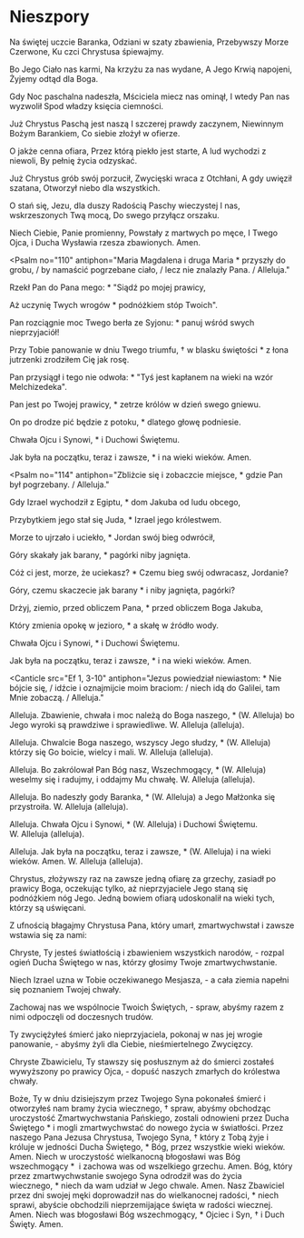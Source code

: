 
# Nieszpory

<Opening />

<Hymn>

Na świętej uczcie Baranka,
Odziani w szaty zbawienia,
Przebywszy Morze Czerwone,
Ku czci Chrystusa śpiewajmy.

Bo Jego Ciało nas karmi,
Na krzyżu za nas wydane,
A Jego Krwią napojeni,
Żyjemy odtąd dla Boga.

Gdy Noc paschalna nadeszła,
Mściciela miecz nas ominął,
I wtedy Pan nas wyzwolił
Spod władzy księcia ciemności.

Już Chrystus Paschą jest naszą
I szczerej prawdy zaczynem,
Niewinnym Bożym Barankiem,
Co siebie złożył w ofierze.

O jakże cenna ofiara,
Przez którą piekło jest starte,
A lud wychodzi z niewoli,
By pełnię życia odzyskać.

Już Chrystus grób swój porzucił,
Zwycięski wraca z Otchłani,
A gdy uwięził szatana,
Otworzył niebo dla wszystkich.

O stań się, Jezu, dla duszy
Radością Paschy wieczystej
I nas, wskrzeszonych Twą mocą,
Do swego przyłącz orszaku.

Niech Ciebie, Panie promienny,
Powstały z martwych po męce,
I Twego Ojca, i Ducha
Wysławia rzesza zbawionych. Amen.

</Hymn>

<Psalm
  no="110"
  antiphon="Maria Magdalena i druga Maria * przyszły do grobu, / by namaścić pogrzebane ciało, / lecz nie znalazły Pana. / Alleluja."
>

Rzekł Pan do Pana mego: \*
"Siądź po mojej prawicy,

Aż uczynię Twych wrogów \*
podnóżkiem stóp Twoich".

Pan rozciągnie moc Twego berła ze Syjonu: \*
panuj wśród swych nieprzyjaciół!

Przy Tobie panowanie w dniu Twego triumfu, †
w blasku świętości \*
z łona jutrzenki zrodziłem Cię jak rosę.

Pan przysiągł i tego nie odwoła: \*
"Tyś jest kapłanem na wieki na wzór Melchizedeka".

Pan jest po Twojej prawicy, \*
zetrze królów w dzień swego gniewu.

On po drodze pić będzie z potoku, \*
dlatego głowę podniesie.

Chwała Ojcu i Synowi, \*
i Duchowi Świętemu.

Jak była na początku, teraz i zawsze, \*
i na wieki wieków. Amen.

</Psalm>

<Psalm
  no="114"
  antiphon="Zbliżcie się i zobaczcie miejsce, * gdzie Pan był pogrzebany. / Alleluja."
>

Gdy Izrael wychodził z Egiptu, \*
dom Jakuba od ludu obcego,

Przybytkiem jego stał się Juda, \*
Izrael jego królestwem.

Morze to ujrzało i uciekło, \*
Jordan swój bieg odwrócił,

Góry skakały jak barany, \*
pagórki niby jagnięta.

Cóż ci jest, morze, że uciekasz? \*
Czemu bieg swój odwracasz, Jordanie?

Góry, czemu skaczecie jak barany \*
i niby jagnięta, pagórki?

Drżyj, ziemio, przed obliczem Pana, \*
przed obliczem Boga Jakuba,

Który zmienia opokę w jezioro, \*
a skałę w źródło wody.

Chwała Ojcu i Synowi, \*
i Duchowi Świętemu.

Jak była na początku, teraz i zawsze, \*
i na wieki wieków. Amen.

</Psalm>

<Canticle
  src="Ef 1, 3-10"
  antiphon="Jezus powiedział niewiastom: * Nie bójcie się, / idźcie i oznajmijcie moim braciom: / niech idą do Galilei, tam Mnie zobaczą. / Alleluja."
>

Alleluja.
Zbawienie, chwała i moc należą do Boga
naszego, \*
(W. Alleluja)
bo Jego wyroki są prawdziwe i
sprawiedliwe.
W. Alleluja (alleluja).

Alleluja.
Chwalcie Boga naszego, wszyscy Jego
słudzy, \*
(W. Alleluja)
którzy się Go boicie, wielcy i mali.
W. Alleluja (alleluja).

Alleluja.
Bo zakrólował Pan Bóg nasz, Wszechmogący, \*
(W. Alleluja)
weselmy się i radujmy, i oddajmy Mu
chwałę.
W. Alleluja (alleluja).

Alleluja.
Bo nadeszły gody Baranka, \*
(W. Alleluja)
a Jego Małżonka się przystroiła.
W. Alleluja (alleluja).

Alleluja.
Chwała Ojcu i Synowi, \*
(W. Alleluja)
i Duchowi Świętemu.
W. Alleluja (alleluja).

Alleluja.
Jak była na początku, teraz i zawsze, \*
(W. Alleluja)
i na wieki wieków. Amen.
W. Alleluja (alleluja).

</Canticle>

<Reading src="Hbr 10, 12-14">
  Chrystus, złożywszy raz na zawsze jedną ofiarę za grzechy, zasiadł po prawicy
  Boga, oczekując tylko, aż nieprzyjaciele Jego staną się podnóżkiem nóg Jego.
  Jedną bowiem ofiarą udoskonalił na wieki tych, którzy są uświęcani.
</Reading>

<Responsory
  a="Oto dzień, który Pan uczynił."
  b="Alleluja, alleluja."
  c="Radujmy się w nim i weselmy."
/>

<Magnificat antiphon="Wieczorem owego pierwszego dnia tygodnia, * tam, gdzie przebywali uczniowie, / a drzwi były zamknięte, / Jezus stanął pośrodku i rzekł do nich: Pokój wam. / Alleluja." />

<Intercessions response="Zwycięski Królu, wysłuchaj nas.">

Z ufnością błagajmy Chrystusa Pana, który umarł, zmartwychwstał i zawsze wstawia się za nami:

Chryste, Ty jesteś światłością i zbawieniem wszystkich narodów,
- rozpal ogień Ducha Świętego w nas, którzy głosimy Twoje zmartwychwstanie.

Niech Izrael uzna w Tobie oczekiwanego Mesjasza,
- a cała ziemia napełni się poznaniem Twojej chwały.

Zachowaj nas we wspólnocie Twoich Świętych,
- spraw, abyśmy razem z nimi odpoczęli od doczesnych trudów.

Ty zwyciężyłeś śmierć jako nieprzyjaciela, pokonaj w nas jej wrogie panowanie,
- abyśmy żyli dla Ciebie, nieśmiertelnego Zwycięzcy.

Chryste Zbawicielu, Ty stawszy się posłusznym aż do śmierci zostałeś wywyższony po prawicy Ojca,
- dopuść naszych zmarłych do królestwa chwały.

</Intercessions>

<Prayer>
  Boże, Ty w dniu dzisiejszym przez Twojego Syna pokonałeś śmierć i otworzyłeś
  nam bramy życia wiecznego, † spraw, abyśmy obchodząc uroczystość
  Zmartwychwstania Pańskiego, zostali odnowieni przez Ducha Świętego * i mogli
  zmartwychwstać do nowego życia w światłości. Przez naszego Pana Jezusa
  Chrystusa, Twojego Syna, † który z Tobą żyje i króluje w jedności Ducha
  Świętego, * Bóg, przez wszystkie wieki wieków. Amen.
</Prayer>

<Dismissal alleluja>
  <K>
    Niech w uroczystość wielkanocną błogosławi was Bóg wszechmogący *  i zachowa
    was od wszelkiego grzechu.
  </K>
  <W>Amen.</W>
  <K>
    Bóg, który przez zmartwychwstanie swojego Syna odrodził was do życia
    wiecznego, * niech da wam udział w Jego chwale.
  </K>
  <W>Amen.</W>
  <K>
    Nasz Zbawiciel przez dni swojej męki doprowadził nas do wielkanocnej
    radości, * niech sprawi, abyście obchodzili nieprzemijające święta w radości
    wiecznej.
  </K>
  <W>Amen.</W>
  <K>Niech was błogosławi Bóg wszechmogący, * Ojciec i Syn, † i Duch Święty.</K>
  <W>Amen.</W>
</Dismissal>
